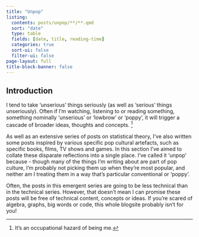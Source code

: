 ```yaml
---
title: "Unpop"
listing: 
  contents: posts/unpop/**/**.qmd
  sort: "date"
  type: table
  fields: [date, title, reading-time]
  categories: true
  sort-ui: false
  filter-ui: false
page-layout: full
title-block-banner: false
---
```


## Introduction

I tend to take 'unserious' things seriously (as well as 'serious' things unseriously). Often if I'm watching, listening to or reading something, something nominally 'unserious' or 'lowbrow' or 'poppy', it will trigger a cascade of broader ideas, thoughts and concepts. [^1]

As well as an extensive series of posts on statistical theory, I've also written some posts inspired by various specific pop cultural artefacts, such as specific books, films, TV shows and games. In this section I've aimed to collate these disparate reflections into a single place. I've called it 'unpop' because - though many of the things I'm writing about are part of pop culture, I'm probably not picking them up when they're most popular, and neither am I treating them in a way that's particular conventional or 'poppy'. 

Often, the posts in this emergent series are going to be less technical than in the technical series. However, that doesn't mean I can promise these posts will be free of technical content, concepts or ideas. If you're scared of algebra, graphs, big words or code, this whole blogsite probably isn't for you!



[^1]: It's an occupational hazard of being me. 